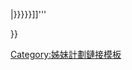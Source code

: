 {{Sister
| position = {{{position|}}}
| project  = species
| text     = 
[[维基物种]]中相关的多媒体资源：<br />
<dd>'''[[species:{{{1|Special:Search/{{PAGENAME}}}}}|{{{2|{{{1|{{PAGENAME}}}}}}}}]]'''</dd>
}}<noinclude>

{{Documentation}}
<!-- Add categories and interwikis to the /doc subpage, please, not here! -->
[[Category:姊妹計劃鏈接模板]]
</noinclude>